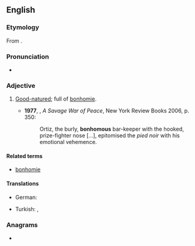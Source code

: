 ==English==

===Etymology===
From {{suffix|bonhomie|ous|alt1=bonhom(ie)|lang=en}}.

===Pronunciation===
* {{a|UK}} {{IPA|/ˈbɒnəməs/|lang=en}}

===Adjective===
{{en-adj}}

# [[good-natured|Good-natured]]; full of [[bonhomie]].
#: {{syn|en|friendly|genial}}
#* '''1977''', {{w|Alistair Horne}}, ''A Savage War of Peace'', New York Review Books 2006, p. 350:
#*: Ortiz, the burly, '''bonhomous''' bar-keeper with the hooked, prize-fighter nose […], epitomised the ''pied noir'' with his emotional vehemence.

====Related terms====
* [[bonhomie]]

====Translations====
{{trans-top}}
* German: {{t+|de|gutmütig}}
{{trans-mid}}
* Turkish: {{t+|tr|iyi huylu}}, {{t+|tr|iyi niyetli}}
{{trans-bottom}}

===Anagrams===
* {{anagrams|en|a=bhmnooosu|Homobonus}}
